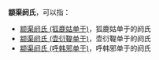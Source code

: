 '''颛渠阏氏'''，可以指：
*[[颛渠阏氏_(狐鹿姑单于)|颛渠阏氏 (狐鹿姑单于)]]，狐鹿姑单于的阏氏
*[[颛渠阏氏_(壶衍鞮单于)|颛渠阏氏 (壶衍鞮单于)]]，壶衍鞮单于的阏氏
*[[颛渠阏氏_(呼韩邪单于)|颛渠阏氏 (呼韩邪单于)]]，呼韩邪单于的阏氏

{{disambig|cat=四字消歧义}}
